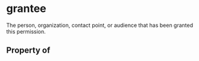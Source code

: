   

# grantee

The person, organization, contact point, or audience that has been granted this permission.

## Property of



